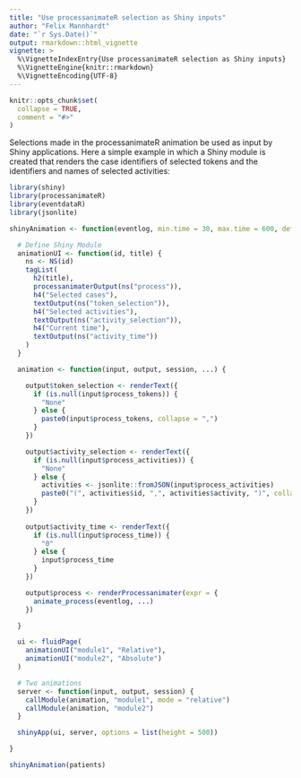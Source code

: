 ```yaml
---
title: "Use processanimateR selection as Shiny inputs"
author: "Felix Mannhardt"
date: "`r Sys.Date()`"
output: rmarkdown::html_vignette
vignette: >
  %\VignetteIndexEntry{Use processanimateR selection as Shiny inputs}
  %\VignetteEngine{knitr::rmarkdown}
  %\VignetteEncoding{UTF-8}
---
```


```r
knitr::opts_chunk$set(
  collapse = TRUE,
  comment = "#>"
)
```

Selections made in the processanimateR animation be used as input by Shiny applications. Here a simple example in which a Shiny module is created that renders the case identifiers of selected tokens and the identifiers and names of selected activities:


```r
library(shiny)
library(processanimateR)
library(eventdataR)
library(jsonlite)

shinyAnimation <- function(eventlog, min.time = 30, max.time = 600, default.time = 60) {

  # Define Shiny Module
  animationUI <- function(id, title) {
    ns <- NS(id)
    tagList(
      h2(title),
      processanimaterOutput(ns("process")),
      h4("Selected cases"),
      textOutput(ns("token_selection")),
      h4("Selected activities"),
      textOutput(ns("activity_selection")),
      h4("Current time"),
      textOutput(ns("activity_time"))
    )
  }

  animation <- function(input, output, session, ...) {

    output$token_selection <- renderText({
      if (is.null(input$process_tokens)) {
        "None"
      } else {
        paste0(input$process_tokens, collapse = ",")
      }
    })

    output$activity_selection <- renderText({
      if (is.null(input$process_activities)) {
        "None"
      } else {
        activities <- jsonlite::fromJSON(input$process_activities)
        paste0("(", activities$id, ",", activities$activity, ")", collapse = ",")
      }
    })
    
    output$activity_time <- renderText({
      if (is.null(input$process_time)) {
        "0"
      } else {
        input$process_time
      }
    })    

    output$process <- renderProcessanimater(expr = {
      animate_process(eventlog, ...)
    })

  }

  ui <- fluidPage(
    animationUI("module1", "Relative"),
    animationUI("module2", "Absolute")
  )

  # Two animations
  server <- function(input, output, session) {
    callModule(animation, "module1", mode = "relative")
    callModule(animation, "module2")
  }

  shinyApp(ui, server, options = list(height = 500))

}

shinyAnimation(patients)
```
